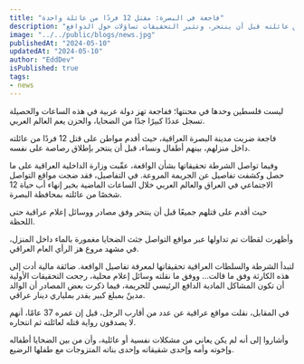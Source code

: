 ```yaml
---
title: "فاجعة في البصرة: مقتل 12 فردًا من عائلة واحدة"
description: "حادثة مروعة تهز مدينة البصرة في العراق، حيث قتل أبٌ 12 فردًا من عائلته قبل أن ينتحر، وتثير التحقيقات تساؤلات حول الدوافع."
image: "../../public/blogs/news.jpg"
publishedAt: "2024-05-10"
updatedAt: "2024-05-10"
author: "EddDev"
isPublished: true
tags:
- news
---
```


ليست فلسطين وحدها في محنتها؛ ففاجعة تهز دولة عربية في هذه الساعات والحصيلة تسجل عددًا كبيرًا جدًا من الضحايا، والحزن يعم العالم العربي.

فاجعة ضربت مدينة البصرة العراقية، حيث أقدم مواطن على قتل 12 فردًا من عائلته داخل منزلهم، بينهم أطفال ونساء، قبل أن ينتحر بإطلاق رصاصة على نفسه.

وفيما تواصل الشرطة تحقيقاتها بشأن الواقعة، عقّبت وزارة الداخلية العراقية على ما حصل وكشفت تفاصيل عن الجريمة المروعة. في التفاصيل، فقد ضجت مواقع التواصل الاجتماعي في العراق والعالم العربي خلال الساعات الماضية بخبر إنهاء أب حياة 12 شخصًا من عائلته بمحافظة البصرة.

حيث أقدم على قتلهم جميعًا قبل أن ينتحر وفق مصادر ووسائل إعلام عراقية حتى اللحظة.

وأظهرت لقطات تم تداولها عبر مواقع التواصل جثث الضحايا مغمورة بالماء داخل المنزل، في مشهد مروع هز الرأي العام العراقي.

لتبدأ الشرطة والسلطات العراقية تحقيقاتها لمعرفة تفاصيل الواقعة. ضائقة مالية أدت إلى هذه الكارثة وفق ما قالت... ووفق ما نقلته وسائل إعلام محلية، رجحت التحقيقات الأولية أن تكون المشاكل المادية الدافع الرئيسي للجريمة، فيما ذكرت بعض المصادر أن الوالد مدينٌ بمبلغ كبير يقدر بملياري دينار عراقي.

في المقابل، نقلت مواقع عراقية عن عدد من أقارب الرجل، قيل إن عمره 37 عامًا، أنهم لا يصدقون رواية قتله لعائلته ثم انتحاره.

وأشاروا إلى أنه لم يكن يعاني من مشكلات نفسية أو عائلية، وأن من بين الضحايا أطفاله وإخوته وأمه وإحدى شقيقاته وإحدى بناته المتزوجات مع طفلها الرضيع.

